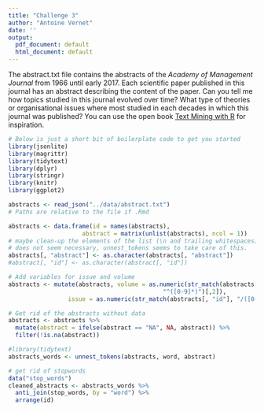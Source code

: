 ```yaml
---
title: "Challenge 3"
author: "Antoine Vernet"
date: ''
output:
  pdf_document: default
  html_document: default
---
```



The abstract.txt file contains the abstracts of the _Academy of Management Journal_ from 1966 until early 2017.
Each scientific paper published in this journal has an abstract describing the content of the paper.
Can you tell me how topics studied in this journal evolved over time?
What type of theories or organisational issues where most studied in each decades in which this journal was published?
You can use the open book [Text Mining with R](http://tidytextmining.com/) for inspiration.


```r
# Below is just a short bit of boilerplate code to get you started
library(jsonlite)
library(magrittr)
library(tidytext)
library(dplyr)
library(stringr)
library(knitr)
library(ggplot2)

abstracts <- read_json("../data/abstract.txt")
# Paths are relative to the file if .Rmd

abstracts <- data.frame(id = names(abstracts), 
                     abstract = matrix(unlist(abstracts), ncol = 1))
# maybe clean-up the elements of the list (\n and trailing whitespaces)
# does not seem necessary, unnest_tokens seems to take care of this.
abstracts[, "abstract"] <- as.character(abstracts[, "abstract"])
#abstract[, "id"] <- as.character(abstract[, "id"])

# Add variables for issue and volume
abstracts <- mutate(abstracts, volume = as.numeric(str_match(abstracts[, "id"], 
                                            "^([0-9]*)")[,2]), 
                 issue = as.numeric(str_match(abstracts[, "id"], "/([0-9]*)/")[,2]))

# Get rid of the abstracts without data
abstracts <- abstracts %>% 
  mutate(abstract = ifelse(abstract == "NA", NA, abstract)) %>%
  filter(!is.na(abstract))

#library(tidytext)
abstracts_words <- unnest_tokens(abstracts, word, abstract)

# get rid of stopwords
data("stop_words")
cleaned_abstracts <- abstracts_words %>%
  anti_join(stop_words, by = "word") %>%
  arrange(id) 
```

